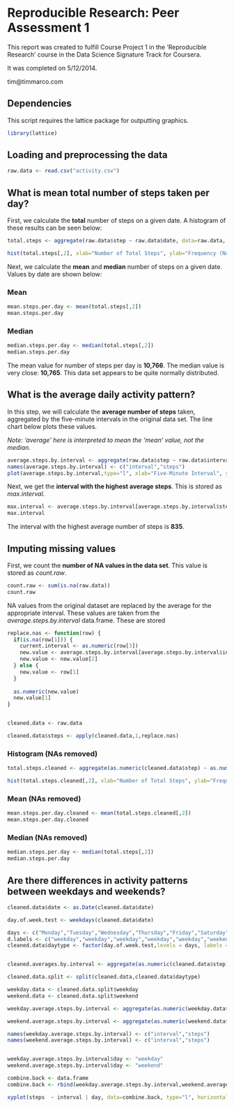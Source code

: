 # Reproducible Research: Peer Assessment 1

This report was created to fulfill Course Project 1 in the 'Reproducible Research' course in the Data Science Signature Track for Coursera.

It was completed on 5/12/2014.

tim@timmarco.com


## Dependencies
This script requires the lattice package for outputting graphics.

```r

library(lattice)


```


## Loading and preprocessing the data


```r

raw.data <- read.csv("activity.csv")

```



## What is mean total number of steps taken per day?

First, we calculate the **total** number of steps on a given date. A histogram of these results can be seen below:

```r
total.steps <- aggregate(raw.data$step ~ raw.data$date, data=raw.data, sum, na.rm = FALSE)

hist(total.steps[,2], xlab="Number of Total Steps", ylab="Frequency (Number of Days)", main="Histogram of Total Observed Steps by Date")
```


Next, we calculate the **mean** and **median** number of steps on a given date. Values by date are shown below:


### Mean

```r
mean.steps.per.day <- mean(total.steps[,2])
mean.steps.per.day
```



### Median

```r
median.steps.per.day <- median(total.steps[,2])
median.steps.per.day
```

The mean value for number of steps per day is **10,766**. The median value is very close: **10,765**. This data set appears to be quite normally distributed.

## What is the average daily activity pattern?

In this step, we will calculate the **average number of steps** taken, aggregated by the five-minute intervals in the original data set. The line chart below plots these values.

*Note: 'average' here is interpreted to mean the 'mean' value, not the median.*


```r

average.steps.by.interval <- aggregate(raw.data$step ~ raw.data$interval, data=raw.data, mean, na.rm = FALSE)
names(average.steps.by.interval) <- c("interval","steps")
plot(average.steps.by.interval,type="l", xlab="Five-Minute Interval", ylab="Average Number of Steps", main="Average number of Steps by Five Minute Interval")


```


Next, we get the **interval with the highest average steps**. This is stored as *max.interval*.

```r

max.interval <- average.steps.by.interval[average.steps.by.interval$steps ==  max(average.steps.by.interval$steps),1]
max.interval
```

The interval with the highest average number of steps is **835**.




## Imputing missing values

First, we count the **number of NA values in the data set**. This value is stored as *count.raw*.

```r

count.raw <- sum(is.na(raw.data))
count.raw

```

NA values from the original dataset are replaced by the average for the appropriate interval. These values are taken from the *average.steps.by.interval* data.frame. These are stored 



```r

replace.nas <- function(row) {
  if(is.na(row[1])) {
    current.interval <- as.numeric(row[3])
    new.value <- average.steps.by.interval[average.steps.by.interval$interval == current.interval,]
    new.value <- new.value[2]
  } else {
    new.value <- row[1]
  }
  
  as.numeric(new.value)
  new.value[1]
}


cleaned.data <- raw.data

cleaned.data$steps <- apply(cleaned.data,1,replace.nas)


```




### Histogram (NAs removed)

```r

total.steps.cleaned <- aggregate(as.numeric(cleaned.data$step) ~ as.numeric(cleaned.data$date), data=cleaned.data, sum, na.rm = FALSE)

hist(total.steps.cleaned[,2], xlab="Number of Total Steps", ylab="Frequency (Number of Days)", main="Histogram of Total Observed Steps by Date (NA Values Removed)")


```


### Mean (NAs removed)

```r
mean.steps.per.day.cleaned <- mean(total.steps.cleaned[,2])
mean.steps.per.day.cleaned
```


### Median (NAs removed)

```r
median.steps.per.day <- median(total.steps[,2])
median.steps.per.day
```


## Are there differences in activity patterns between weekdays and weekends?

```r

cleaned.data$date <- as.Date(cleaned.data$date)

day.of.week.test <- weekdays(cleaned.data$date)

days <- c("Monday","Tuesday","Wednesday","Thursday","Friday","Saturday","Sunday")
d.labels <- c("weekday","weekday","weekday","weekday","weekday","weekend","weekend")
cleaned.data$daytype <- factor(day.of.week.test,levels = days, labels = d.labels)


cleaned.averages.by.interval <- aggregate(as.numeric(cleaned.data$step) ~ as.numeric(cleaned.data$interval) + cleaned.data$daytype , data=cleaned.data, mean, na.rm = FALSE)

cleaned.data.split <- split(cleaned.data,cleaned.data$daytype)

weekday.data <- cleaned.data.split$weekday
weekend.data <- cleaned.data.split$weekend

weekday.average.steps.by.interval <- aggregate(as.numeric(weekday.data$step) ~ as.numeric(weekday.data$interval), data=weekday.data, mean, na.rm = FALSE)

weekend.average.steps.by.interval <- aggregate(as.numeric(weekend.data$step) ~ as.numeric(weekend.data$interval), data=weekend.data, mean, na.rm = FALSE)

names(weekday.average.steps.by.interval) <- c("interval","steps")
names(weekend.average.steps.by.interval) <- c("interval","steps")


weekday.average.steps.by.interval$day <- "weekday"
weekend.average.steps.by.interval$day <- "weekend"

combine.back <- data.frame
combine.back <- rbind(weekday.average.steps.by.interval,weekend.average.steps.by.interval)

xyplot(steps  ~ interval | day, data=combine.back, type="l", horizontal = TRUE, layout=c(1,2), ylab="Number of steps", xlab="Interval")


```

